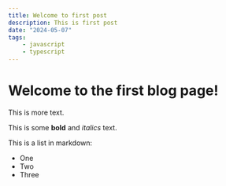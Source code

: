 ```yaml
---
title: Welcome to first post
description: This is first post
date: "2024-05-07"
tags:
    - javascript
    - typescript
---
```

# Welcome to the first blog page!

This is more text.
 
This is some **bold** and _italics_ text.
 
This is a list in markdown:
 
- One
- Two
- Three

 
